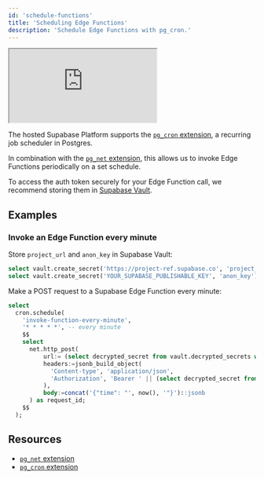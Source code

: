 ```yaml
---
id: 'schedule-functions'
title: 'Scheduling Edge Functions'
description: 'Schedule Edge Functions with pg_cron.'
---
```


<div class="video-container">
  <iframe
    src="https://www.youtube-nocookie.com/embed/-U6DJcjVvGo"
    frameBorder="1"
    allow="accelerometer; autoplay; clipboard-write; encrypted-media; gyroscope; picture-in-picture"
    allowFullScreen
  ></iframe>
</div>

The hosted Supabase Platform supports the [`pg_cron` extension](/docs/guides/database/extensions/pgcron), a recurring job scheduler in Postgres.

In combination with the [`pg_net` extension](/docs/guides/database/extensions/pgnet), this allows us to invoke Edge Functions periodically on a set schedule.

<Admonition type="caution">

To access the auth token securely for your Edge Function call, we recommend storing them in [Supabase Vault](/docs/guides/database/vault).

</Admonition>

## Examples

### Invoke an Edge Function every minute

Store `project_url` and `anon_key` in Supabase Vault:

```sql
select vault.create_secret('https://project-ref.supabase.co', 'project_url');
select vault.create_secret('YOUR_SUPABASE_PUBLISHABLE_KEY', 'anon_key');
```

Make a POST request to a Supabase Edge Function every minute:

```sql
select
  cron.schedule(
    'invoke-function-every-minute',
    '* * * * *', -- every minute
    $$
    select
      net.http_post(
          url:= (select decrypted_secret from vault.decrypted_secrets where name = 'project_url') || '/functions/v1/function-name',
          headers:=jsonb_build_object(
            'Content-type', 'application/json',
            'Authorization', 'Bearer ' || (select decrypted_secret from vault.decrypted_secrets where name = 'anon_key')
          ),
          body:=concat('{"time": "', now(), '"}')::jsonb
      ) as request_id;
    $$
  );
```

## Resources

- [`pg_net` extension](/docs/guides/database/extensions/pgnet)
- [`pg_cron` extension](/docs/guides/database/extensions/pgcron)
